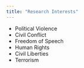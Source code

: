 ---
title: "Research Interests"
---

-   Political Violence
-   Civil Conflict
-   Freedom of Speech
-   Human Rights
-   Civil Liberties
-   Terrorism
